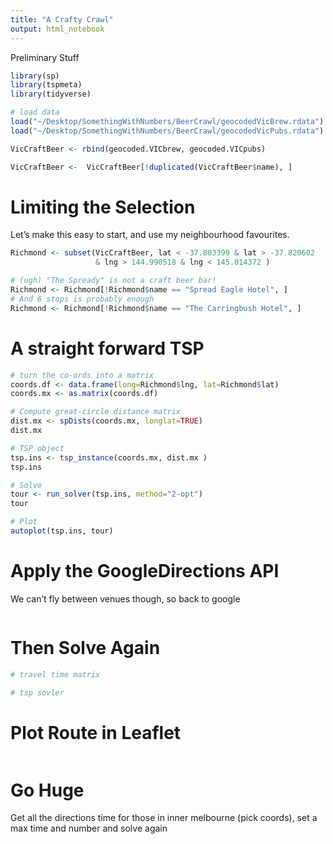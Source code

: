 ```yaml
---
title: "A Crafty Crawl"
output: html_notebook
---
```

Preliminary Stuff

```r
library(sp)
library(tspmeta)
library(tidyverse)

# load data
load("~/Desktop/SomethingWithNumbers/BeerCrawl/geocodedVicBrew.rdata")
load("~/Desktop/SomethingWithNumbers/BeerCrawl/geocodedVicPubs.rdata")

VicCraftBeer <- rbind(geocoded.VICbrew, geocoded.VICpubs)

VicCraftBeer <-  VicCraftBeer[!duplicated(VicCraftBeer$name), ]
```


# Limiting the Selection
Let's make this easy to start, and use my neighbourhood favourites.
```r
Richmond <- subset(VicCraftBeer, lat < -37.803399 & lat > -37.820602
                   & lng > 144.990518 & lng < 145.014372 )

# (ugh) "The Spready" is not a craft beer bar!
Richmond <- Richmond[!Richmond$name == "Spread Eagle Hotel", ]
# And 6 stops is probably enough 
Richmond <- Richmond[!Richmond$name == "The Carringbush Hotel", ]
```


# A straight forward TSP 
```r
# turn the co-ords into a matrix 
coords.df <- data.frame(long=Richmond$lng, lat=Richmond$lat)
coords.mx <- as.matrix(coords.df)

# Compute great-circle distance matrix
dist.mx <- spDists(coords.mx, longlat=TRUE)
dist.mx

# TSP object
tsp.ins <- tsp_instance(coords.mx, dist.mx )
tsp.ins

# Solve 
tour <- run_solver(tsp.ins, method="2-opt")
tour

# Plot
autoplot(tsp.ins, tour)
```


# Apply the GoogleDirections API 
We can't fly between venues though, so back to google
```r

```
 

# Then Solve Again

```r
# travel time matrix

# tsp sovler 

```


# Plot Route in Leaflet

```r

```

# Go Huge
Get all the directions time for those in inner melbourne (pick coords), set a max time and number and solve again 
```r

```

